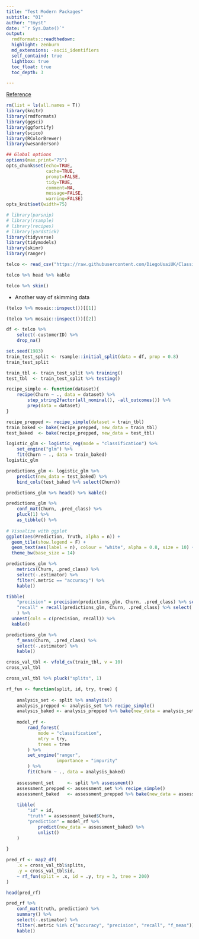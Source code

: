 ```yaml
---
title: "Test Modern Packages"
subtitle: "01"
author: "tmyst"
date: "`r Sys.Date()`"
output:
  rmdformats::readthedown:
  highlight: zenburn
  md_extensions: -ascii_identifiers
  self_containd: true
  lightbox: true
  toc_float: true
  toc_depth: 3

---
```


[Reference](https://www.business-science.io/code-tools/2019/11/18/parsnip-churn-classification-machine-learning.html)
```r
rm(list = ls(all.names = T))
library(knitr)
library(rmdformats)
library(ggsci)
library(ggfortify)
library(scico)
library(RColorBrewer)
library(wesanderson)

## Global options
options(max.print="75")
opts_chunk$set(echo=TRUE,
               cache=TRUE,
               prompt=FALSE,
               tidy=TRUE,
               comment=NA,
               message=FALSE,
               warning=FALSE)
opts_knit$set(width=75)
```

```r
# library(parsnip)
# library(rsample)
# library(recipes)
# library(yardstick)
library(tidyverse)
library(tidymodels)
library(skimr)
library(ranger)
```

```r
telco <- read_csv("https://raw.githubusercontent.com/DiegoUsaiUK/Classification_Churn_with_Parsnip/master/00_Data/WA_Fn-UseC_-Telco-Customer-Churn.csv")
```

```r
telco %>% head %>% kable
```

```r
telco %>% skim()
```

+ Another way of skimming data
```r
(telco %>% mosaic::inspect())[[1]]
```

```r
(telco %>% mosaic::inspect())[[2]]
```

```r
df <- telco %>%
    select(-customerID) %>%
    drop_na()
```

```r
set.seed(1983) 
train_test_split <- rsample::initial_split(data = df, prop = 0.8) 
train_test_split
```

```r
train_tbl <- train_test_split %>% training() 
test_tbl  <- train_test_split %>% testing() 
```

```r
recipe_simple <- function(dataset){
    recipe(Churn ~ ., data = dataset) %>%
        step_string2factor(all_nominal(), -all_outcomes()) %>%
        prep(data = dataset)
}

recipe_prepped <- recipe_simple(dataset = train_tbl)
train_baked <- bake(recipe_prepped, new_data = train_tbl)
test_baked  <- bake(recipe_prepped, new_data = test_tbl)
```

```r
logistic_glm <- logistic_reg(mode = "classification") %>%
    set_engine("glm") %>%
    fit(Churn ~ ., data = train_baked)
logistic_glm
```

```r
predictions_glm <- logistic_glm %>%
    predict(new_data = test_baked) %>%
    bind_cols(test_baked %>% select(Churn))
```

```r
predictions_glm %>% head() %>% kable()
```

```r
predictions_glm %>%
    conf_mat(Churn, .pred_class) %>%
    pluck(1) %>%
    as_tibble() %>%
    
# Visualize with ggplot
ggplot(aes(Prediction, Truth, alpha = n)) +
  geom_tile(show.legend = F) +
  geom_text(aes(label = n), colour = "white", alpha = 0.8, size = 10) +
  theme_bw(base_size = 14)
```

```r
predictions_glm %>%
    metrics(Churn, .pred_class) %>%
    select(-.estimator) %>%
    filter(.metric == "accuracy") %>%
    kable()
```

```r
tibble(
    "precision" = precision(predictions_glm, Churn, .pred_class) %>% select(.estimate),
    "recall" = recall(predictions_glm, Churn, .pred_class) %>% select(.estimate)
    ) %>% 
  unnest(cols = c(precision, recall)) %>% 
  kable()
```

```r
predictions_glm %>%
    f_meas(Churn, .pred_class) %>%
    select(-.estimator) %>%
    kable()
```

```r
cross_val_tbl <- vfold_cv(train_tbl, v = 10)
cross_val_tbl
```

```r
cross_val_tbl %>% pluck("splits", 1)
```
```r
rf_fun <- function(split, id, try, tree) {
    
    analysis_set <- split %>% analysis()
    analysis_prepped <- analysis_set %>% recipe_simple()
    analysis_baked <- analysis_prepped %>% bake(new_data = analysis_set)
    
    model_rf <-
        rand_forest(
            mode = "classification",
            mtry = try,
            trees = tree
        ) %>%
        set_engine("ranger",
                   importance = "impurity"
        ) %>%
        fit(Churn ~ ., data = analysis_baked)
    
    assessment_set     <- split %>% assessment()
    assessment_prepped <- assessment_set %>% recipe_simple()
    assessment_baked   <- assessment_prepped %>% bake(new_data = assessment_set)
    
    tibble(
        "id" = id,
        "truth" = assessment_baked$Churn,
        "prediction" = model_rf %>%
            predict(new_data = assessment_baked) %>%
            unlist()
    )
    
}

```

```r
pred_rf <- map2_df(
    .x = cross_val_tbl$splits,
    .y = cross_val_tbl$id,
    ~ rf_fun(split = .x, id = .y, try = 3, tree = 200)
)

head(pred_rf)
```

```r
pred_rf %>%
    conf_mat(truth, prediction) %>%
    summary() %>%
    select(-.estimator) %>%
    filter(.metric %in% c("accuracy", "precision", "recall", "f_meas")) %>%
    kable()
```

